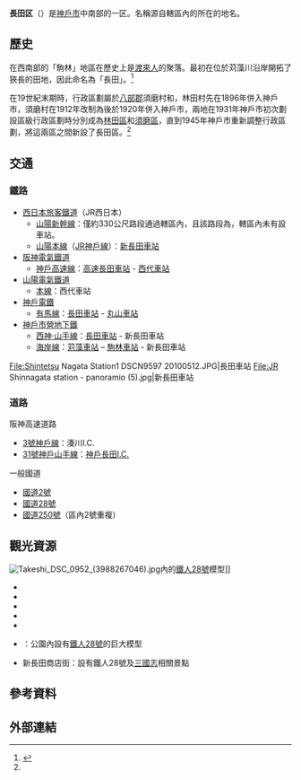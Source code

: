 {{日本區
| 自治體名=長田區
| 圖像=[[File:Nagatajinjya0906.JPG|240px]]
| 圖像說明=[[長田神社|長田神社]]
| 日文原名=長田区
| 平假名=ながたく
| 羅馬字拼音=Nagata-ku
| 區章=
| 都道府縣=兵庫縣
| 市=神戶市
| 支廳=
| 編號=28106-9
| 面積=11.46
| 邊界未定=
| 人口=97,209
| 統計時間=2016年10月1日
| 自治體=神戶市（[[兵庫區|兵庫區]]、[[須磨區|須磨區]]、[[北區_(神戶市)|北区]]）
| 樹=花水木
| 花=一串紅
| 其他象徵物=
| 其他象徵=
| 郵遞區號=653-8570
| 所在地=長田区北町三丁目4番地3號
| 電話號碼=78-579-2311
| 外部連結=http://www.city.kobe.lg.jp/ward/kuyakusho/nagata/
| 經度=
| 緯度=
| 地圖=Nagata-ku in Kobe City.svg
| 註記=人口：[http://www.city.kobe.lg.jp/information/data/statistics/toukei/jinkou/suikeijinkou.html 神戶市官方網頁]
}}
'''長田区'''（{{jpn|j=長田区|hg=ながたく|rm=Nagata ku|f=y}}）是[[神戶市|神戶市]]中南部的一区。名稱源自轄區內的{{tsl|ja|長田神社}}所在的地名。

== 歷史 ==
在西南部的「駒林」地區在歷史上是[[渡來人|渡來人]]的聚落。最初在位於苅藻川沿岸開拓了狹長的田地，因此命名為「長田」。<ref name="History">{{Cite web| url=http://www.city.kobe.lg.jp/ward/kuyakusho/nagata/jyouhou/rekishi.html| title=ながたの歴史| date=2015-04-01| accessdate=2019-06-27| language=ja| publisher=長田區公所| archive-date=2014-01-04| archive-url=https://web.archive.org/web/20140104204552/http://www.city.kobe.lg.jp/ward/kuyakusho/nagata/jyouhou/rekishi.html| dead-url=yes}}</ref>

在19世紀末期時，行政區劃屬於[[八部郡|八部郡]]須磨村和{{tsl|ja|林田村_(兵庫県八部郡)|林田村_(兵庫縣八部郡)|林田村}}，林田村先在1896年併入神戶市，須磨村在1912年改制為{{tsl|ja|須磨町}}後於1920年併入神戶市，兩地在1931年神戶市初次劃設區級行政區劃時分別成為[[林田區|林田區]]和[[須磨區|須磨區]]，直到1945年神戶市重新調整行政區劃，將這兩區之間新設了長田區。<ref name="History"/>

== 交通 ==
=== 鐵路 ===
* [[西日本旅客鐵道|西日本旅客鐵道]]（JR西日本）
** [[山陽新幹線|山陽新幹線]]：僅約330公尺路段通過轄區內，且該路段為{{tsl|ja|神戸トンネル|神戶隧道}}，轄區內未有設車站。
** [[山陽本線|山陽本線]]（[[JR神戶線|JR神戶線]]）：[[新長田車站|新長田車站]]
* [[阪神電氣鐵道|阪神電氣鐵道]]
** [[神戶高速線_(阪神電氣鐵道)|神戶高速線]]：[[高速長田車站|高速長田車站]] - [[西代車站|西代車站]]
* [[山陽電氣鐵道|山陽電氣鐵道]]
** [[山陽電氣鐵道本線|本線]]：西代車站
* [[神戶電鐵|神戶電鐵]]
** [[有馬線|有馬線]]：[[長田車站_(神戶電鐵)|長田車站]] - [[丸山車站_(兵庫縣)|丸山車站]]
* [[神戶市營地下鐵|神戶市營地下鐵]]
** [[西神·山手線|西神·山手線]]：[[長田車站_(神戶市營地下鐵)|長田車站]] - 新長田車站
** [[海岸線_(神戶市營地下鐵)|海岸線]]：[[苅藻車站|苅藻車站]] – [[駒林車站|駒林車站]] - 新長田車站

<gallery widths=200px heights=200px>
File:Shintetsu Nagata Station1 DSCN9597 20100512.JPG|長田車站
File:JR Shinnagata station - panoramio (5).jpg|新長田車站
</gallery>

=== 道路 ===
; 阪神高速道路
* [[阪神高速3號神戶線|3號神戶線]]：湊川I.C.
* [[阪神高速31號神戶山手線|31號神戶山手線]]：[[神戶長田出入口|神戶長田I.C.]]
; 一般國道
* [[國道2號_(日本)|國道2號]]
* [[國道28號|國道28號]]
* [[國道250號|國道250號]]（區內2號重複）

==觀光資源==
[[File:Takeshi_DSC_0952_(3988267046).jpg|thumb]]內的[[鐵人28號|鐵人28號]]模型]]

* {{tsl|ja|高取山 (兵庫県)|高取山|高取山}}
* {{tsl|ja|長田神社}}
* {{tsl|ja|駒林神社 (神戸市)|駒林神社 (神戶市)|駒林神社}}
* {{tsl|ja|神戸水天宮|神戶水天宮}}
* {{tsl|ja|シューズプラザ|鞋廣場}}
* {{tsl|ja|若松公園}}：公園內設有[[鐵人28號|鐵人28號]]的巨大模型
* 新長田商店街：設有鐵人28號及[[三國志_(漫畫)|三國志]]相關景點

== 參考資料 ==
{{reflist}}

== 外部連結 ==
{{commonscat|Nagata-ku, Kobe}}

{{兵庫縣}}
{{Authority control}}